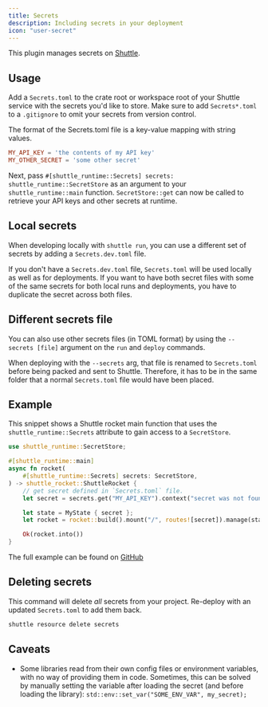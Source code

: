 ```yaml
---
title: Secrets
description: Including secrets in your deployment
icon: "user-secret"
---
```


This plugin manages secrets on [Shuttle](https://www.shuttle.dev).

## Usage

Add a `Secrets.toml` to the crate root or workspace root of your Shuttle service with the secrets you'd like to store.
Make sure to add `Secrets*.toml` to a `.gitignore` to omit your secrets from version control.

The format of the Secrets.toml file is a key-value mapping with string values.

```toml
MY_API_KEY = 'the contents of my API key'
MY_OTHER_SECRET = 'some other secret'
```

Next, pass `#[shuttle_runtime::Secrets] secrets: shuttle_runtime::SecretStore` as an argument to your `shuttle_runtime::main` function.
`SecretStore::get` can now be called to retrieve your API keys and other secrets at runtime.

## Local secrets

When developing locally with `shuttle run`, you can use a different set of secrets by adding a `Secrets.dev.toml` file.

If you don't have a `Secrets.dev.toml` file, `Secrets.toml` will be used locally as well as for deployments.
If you want to have both secret files with some of the same secrets for both local runs and deployments, you have to duplicate the secret across both files.

## Different secrets file

You can also use other secrets files (in TOML format) by using the `--secrets [file]` argument on the `run` and `deploy` commands.

When deploying with the `--secrets` arg, that file is renamed to `Secrets.toml` before being packed and sent to Shuttle. Therefore, it has to be in the same folder that a normal `Secrets.toml` file would have been placed.

## Example

This snippet shows a Shuttle rocket main function that uses the `shuttle_runtime::Secrets` attribute to gain access to a `SecretStore`.

```rust main.rs
use shuttle_runtime::SecretStore;

#[shuttle_runtime::main]
async fn rocket(
    #[shuttle_runtime::Secrets] secrets: SecretStore,
) -> shuttle_rocket::ShuttleRocket {
    // get secret defined in `Secrets.toml` file.
    let secret = secrets.get("MY_API_KEY").context("secret was not found")?;

    let state = MyState { secret };
    let rocket = rocket::build().mount("/", routes![secret]).manage(state);

    Ok(rocket.into())
}
```

The full example can be found on [GitHub](https://github.com/shuttle-hq/shuttle-examples/tree/main/rocket/secrets)

## Deleting secrets

This command will delete *all* secrets from your project.
Re-deploy with an updated `Secrets.toml` to add them back.

```bash
shuttle resource delete secrets
```

## Caveats

- Some libraries read from their own config files or environment variables,
  with no way of providing them in code. Sometimes, this can be solved by
  manually setting the variable after loading the secret (and before loading the library):
  `std::env::set_var("SOME_ENV_VAR", my_secret);`
